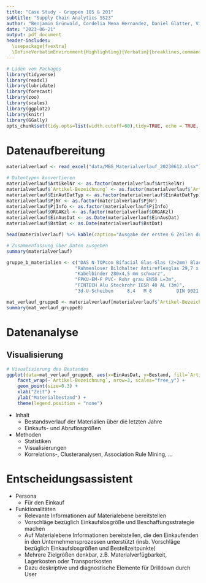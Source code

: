 ```yaml
---
title: "Case Study - Gruppen 105 & 201"
subtitle: "Supply Chain Analytics SS23"
author: "Benjamin Grünwald, Cordelia Mena Hernandez, Daniel Glatter, Vinzenz Tom Andreas Schaak"
date: "2023-06-21"
output: pdf_document
header-includes:
  \usepackage{fvextra}
  \DefineVerbatimEnvironment{Highlighting}{Verbatim}{breaklines,commandchars=\\\{\}}
---
```


```r
# Laden von Packages
library(tidyverse)
library(readxl)
library(lubridate)
library(forecast)
library(zoo)
library(scales)
library(ggplot2)
library(knitr)
library(GGally)
opts_chunk$set(tidy.opts=list(width.cutoff=60),tidy=TRUE, echo = TRUE, warning = FALSE, message = FALSE)
```

# Datenaufbereitung
```r
materialverlauf <- read_excel("data/MBG_Materialverlauf_20230612.xlsx")

# Datentypen konvertieren
materialverlauf$ArtikelNr <- as.factor(materialverlauf$ArtikelNr)
materialverlauf$`Artikel-Bezeichnung` <- as.factor(materialverlauf$`Artikel-Bezeichnung`)
materialverlauf$EinAutDatTyp <- as.factor(materialverlauf$EinAutDatTyp)
materialverlauf$PjNr <- as.factor(materialverlauf$PjNr)
materialverlauf$PjInfo <- as.factor(materialverlauf$PjInfo)
materialverlauf$ORGAKzl <- as.factor(materialverlauf$ORGAKzl)
materialverlauf$EinAusDat <- as.Date(materialverlauf$EinAusDat)
materialverlauf$BstDat <- as.Date(materialverlauf$BstDat)

head(materialverlauf) %>% kable(caption="Ausgabe der ersten 6 Zeilen des Materialverlaufs")
```
```r
# Zusammenfassung über Daten ausgeben
summary(materialverlauf)
```

```r
gruppe_b_materialien <- c("DAS N-TOPcon Bifacial Glas-Glas (2+2mm) Black 415 WP",
                         "Rahmenloser Bildhalter Antireflexglas 29,7 x 42",
                         "Kabelbinder 280x4,5 mm schwarz",
                         "FPKU-EM-F PVC- Rohr grau EN50 L=3m",
                         "FINTECH Alu Steckrohr IESR 40 AL (3m)",
                         "3d-U-Scheiben     8,4   M 8         DIN 9021  A2")

mat_verlauf_gruppeB <- materialverlauf[materialverlauf$`Artikel-Bezeichnung` %in% gruppe_b_materialien,]
summary(mat_verlauf_gruppeB)
```

# Datenanalyse

## Visualisierung
```r
# Visualisierung des Bestandes
ggplot(data=mat_verlauf_gruppeB, aes(x=EinAusDat, y=Bestand, fill=`Artikel-Bezeichnung`)) +
    facet_wrap(~`Artikel-Bezeichnung`, nrow=3, scales="free_y") +
    geom_point(size=0.3) +
    xlab("Zeit") + 
    ylab("Materialbestand") +
    theme(legend.position = "none")
```

- Inhalt
  - Bestandsverlauf der Materialien über die letzten Jahre
  - Einkaufs- und Abruflosgrößen
- Methoden
  - Statistiken
  - Visualisierungen
  - Korrelations-, Clusteranalysen, Association Rule Mining, ...

# Entscheidungsassistent
- Persona
  - Für den Einkauf
- Funktionalitäten
  - Relevante Informationen auf Materialebene bereitstellen
  - Vorschläge bezüglich Einkaufslosgröße und Beschaffungsstrategie machen
  - Auf Materialebene Informationen bereitstellen, die den Einkaufenden in den Unternehmensprozessen unterstützt (insb. Vorschläge bezüglich Einkaufslosgrößen und Bestellzeitpunkte)
  - Mehrere Zielgrößen denkbar, z.B. Materialverfügbarkeit, Lagerkosten oder Transportkosten
  - Dazu deskriptive und diagnostische Elemente für Drilldown durch User
